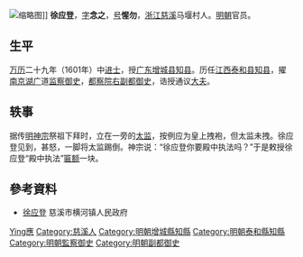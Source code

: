 [[File:徐應登.jpg|缩略图]]]]
'''徐应登'''，[[表字|字]]'''念之'''，[[号|号]]'''惺勿'''，[[浙江|浙江]][[慈溪|慈溪]]马堰村人。[[明朝|明朝]]官员。

==生平==
[[万历|万历]]二十九年（1601年）中[[进士|进士]]，授[[广东|广东]][[增城县|增城县]][[知县|知县]]。历任[[江西|江西]][[泰和县|泰和县]][[知县|知县]]，擢[[南京|南京]][[湖广|湖广]]道[[监察御史|监察御史]]，[[都察院|都察院]][[右副都御史|右副都御史]]，诰授通议[[大夫|大夫]]。

== 轶事 ==
据传[[明神宗|明神宗]]祭祖下拜时，立在一旁的[[太监|太监]]，按例应为皇上拽袍，但太监未拽。徐应登见到，甚怒，一脚将太监踢倒。神宗说：“徐应登你要殿中执法吗？”于是敕授徐应登“殿中执法”[[匾额|匾额]]一块。

==參考資料==
{{reflist}}
*[https://web.archive.org/web/20160304112144/http://henghe.cixi.gov.cn/art/2008/10/20/art_2586_184319.html 徐应登] 慈溪市横河镇人民政府

{{萬曆二十九年辛丑科殿試金榜}}

{{Authority control}}

{{DEFAULTSORT:Xu徐}}
[[Category:徐姓|Ying應]]
[[Category:慈溪人|Category:慈溪人]]
[[Category:明朝增城縣知縣|Category:明朝增城縣知縣]]
[[Category:明朝泰和縣知縣|Category:明朝泰和縣知縣]]
[[Category:明朝監察御史|Category:明朝監察御史]]
[[Category:明朝副都御史|Category:明朝副都御史]]